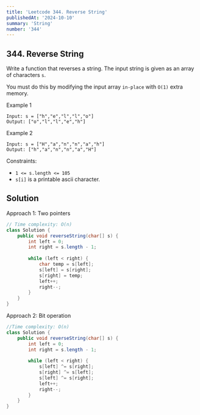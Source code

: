 ```yaml
---
title: 'Leetcode 344. Reverse String'
publishedAt: '2024-10-10'
summary: 'String'
number: '344'
---
```


## 344. Reverse String

Write a function that reverses a string. The input string is given as an array of characters `s`.

You must do this by modifying the input array `in-place` with `O(1)` extra memory.

Example 1
`````
Input: s = ["h","e","l","l","o"]
Output: ["o","l","l","e","h"]
`````

Example 2
`````
Input: s = ["H","a","n","n","a","h"]
Output: ["h","a","n","n","a","H"]
`````

Constraints:

- `1 <= s.length <= 105`
- `s[i]` is a printable ascii character.

## Solution
Approach 1: Two pointers
````JAVA
// Time complexity: O(n)
class Solution {
    public void reverseString(char[] s) {
        int left = 0;
        int right = s.length - 1;
        
        while (left < right) {
            char temp = s[left];
            s[left] = s[right];
            s[right] = temp;
            left++;
            right--;
        }
    }
}
````

Approach 2: Bit operation
````JAVA
//Time complexity: O(n)
class Solution {
    public void reverseString(char[] s) {
        int left = 0;
        int right = s.length - 1;
        
        while (left < right) {
            s[left] ^= s[right];
            s[right] ^= s[left];
            s[left] ^= s[right];
            left++;
            right--;
        }
    }
}
````